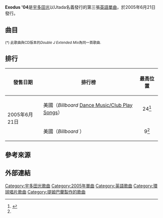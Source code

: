 {{增加來源|time=2014-12-28T14:26:46+00:00}}
{{擴充|time=2014-12-28T14:26:46+00:00}}
{{Single infobox
| Name = Exodus '04
| Cover = Exodus04.jpg
| Artist = [[宇多田光|Utada]]
| from Album = [[EXODUS|EXODUS]]
| Released = 2005年6月21日
| Format = [[CD單曲|CD單曲]]、數碼下載、電台單曲
| Recorded = —
| Genre = [[R&B|R&B]], [[Pop|Pop]]
| Label = [[Island_Def_Jam_Music_Group|Island Def Jam]]
| Writer = Utada, [[提姆巴蘭|Timbaland]]
| Producer = Timbaland
| Reviews =
| Last single = [[Devil_Inside|Devil Inside]] <br>（2004年）
| This single = '''Exodus '04''' <br>（2005年）
| Next single = [[Be_My_Last|Be My Last]] <br>（2005年）
}}

'''Exodus '04'''是[[宇多田光|宇多田光]]以Utada名義發行的第三張[[英語|英語]][[單曲|單曲]]，於2005年6月21日發行。

== 曲目 ==
{{tracklist
| headline = CD 版本
| extra_column = Producer(s)
| title1 = Exodus '04 (Double J Radio Mix)
| extra1 = Utada, [[JJ_Flores|JJ Flores]]
| length1 = 3:44
| title2 = Exodus '04 (Josh Harris' Elektrik Radio)
| extra2 = Utada, [[Josh_Harris_(artist)|Josh Harris]]
| length2 = 3:26
| title3 = Exodus '04 (Josh Harris vs. The MPC Radio)
| extra3 = Utada, Harris
| length3 = 3:43
| title4 = Exodus '04 (Josh Harris' Exodus Experience)
| extra4 = Utada, Harris
| length4 = 4:15
| title5 = Exodus '04 (Double J Extended Mix)
| extra5 = Utada, Harris
| length5 = 5:57
| title6 = Exodus '04 (Peter Bailey Dub)
| extra6 = Utada, Peter Bailey
| length6 = 7:44
| title7 = Exodus '04 (JJ Flores Dub #1)
| extra7 = Utada, JJ Flores
| length7 = 5:35
| title8 = Exodus '04 (Kriya vs. Velez Progressive Trance Mix)
| extra8 = Utada, [[Erik_Velez|Erik Velez]], [[Carlos_Galavis|Carlos Galavis]]
| length8 = 6:34
| title9 = Exodus '04 (Kriya vs. Velez Electro House Mix)
| extra9 = Utada, Velez, Galavis
| length9 = 6:52
| title10 = Exodus '04 (JJ Flores Dub #2)
| extra10 = Utada, JJ Flores
| length10 = 7:12
}}

{{tracklist
| headline = 白版碟 版本 (Side A)
| extra_column = Producer(s)
| title1 = Exodus '04 (JJ Flores Double J Extended Remix)
| note1 = *
| extra1 = Utada, JJ Flores
| length1 = 5:57
| title2 = Exodus '04 (JJ Flores Dub #1)
| extra2 = Utada, JJ Flores
| length2 = 5:35
}}
{{tracklist
| headline = 白版碟 版本 (Side B)
| extra_column = Producer(s)
| title1 = Exodus '04 (Peter Bailey Dub)
| extra1 = Utada, Bailey
| length1 = 7:44
}}
{{tracklist
| headline = 白版碟 版本 (Side C)
| extra_column = Producer(s)
| title1 = Exodus '04 (Kriya vs. Velez Electro House Mix)
| extra1 = Utada, Velez, Galavis
| length1 = 6:52
| title2 = Exodus '04 (Kriya vs. Velez Progressive Trance Mix)
| extra2 = Utada, Velez, Galavis
| length2 = 6:34
}}
{{tracklist
| headline = 白版碟 版本 (Side D)
| extra_column = Producer(s)
| title1 = Exodus '04 (JJ Flores Dub #2)
| extra1 = Utada, JJ Flores
| length1 = 7:12
}}
<small>(*) 此歌曲與CD版本的''Double J Extended Mix''為同一首歌曲.</small>

== 排行 ==
{| class="wikitable"
!發售日期
!排行榜
!最高位置
|-
|rowspan="2"|2005年6月21日
|美國（''Billboard'' [[告示牌舞曲排行榜|Dance Music/Club Play Songs]]）
|align="center"|24<ref name="AllMusic">{{cite web|url=http://www.allmusic.com/artist/utada-mn0002000121/awards|language=en|title=Utada Awards AllMusic|publisher=AllMusic|accessdate=2014-12-28|archive-date=2012-07-31|archive-url=https://web.archive.org/web/20120731033207/http://www.allmusic.com/artist/utada-mn0002000121/awards|dead-url=no}}</ref>
|-
|美國（''Billboard'' {{link-en|Dance/Electronic Singles Sales|Dance/Electronic Singles Sales|Hot Dance Singles}}）
|align="center"|9<ref name="AllMusic" />
|}

== 參考來源 ==
{{reflist}}

== 外部連結 ==
{{Utada Hikaru songs}}

[[Category:宇多田光歌曲|Category:宇多田光歌曲]]
[[Category:2005年單曲|Category:2005年單曲]]
[[Category:英語歌曲|Category:英語歌曲]]
[[Category:環球唱片歌曲|Category:環球唱片歌曲]]
[[Category:提姆巴蘭製作的歌曲|Category:提姆巴蘭製作的歌曲]]